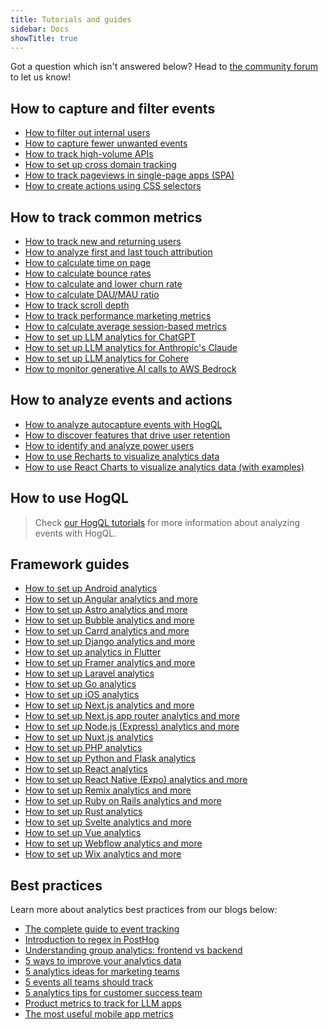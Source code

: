 ```yaml
---
title: Tutorials and guides
sidebar: Docs
showTitle: true
---
```


Got a question which isn't answered below? Head to [the community forum](/questions) to let us know!

## How to capture and filter events

- [How to filter out internal users](/tutorials/filter-internal-users)		
- [How to capture fewer unwanted events](/tutorials/fewer-unwanted-events)										
- [How to track high-volume APIs](/tutorials/track-high-volume-apis)
- [How to set up cross domain tracking](/tutorials/cross-domain-tracking)
- [How to track pageviews in single-page apps (SPA)](/tutorials/single-page-app-pageviews)
- [How to create actions using CSS selectors](/tutorials/css-selectors-for-actions)

## How to track common metrics

- [How to track new and returning users](/tutorials/track-new-returning-users)
- [How to analyze first and last touch attribution](/tutorials/first-last-touch-attribution)
- [How to calculate time on page](/tutorials/time-on-page)
- [How to calculate bounce rates](/tutorials/bounce-rate)
- [How to calculate and lower churn rate](/tutorials/churn-rate)
- [How to calculate DAU/MAU ratio](/tutorials/dau-mau-ratio)		
- [How to track scroll depth](/tutorials/scroll-depth)
- [How to track performance marketing metrics](/tutorials/performance-marketing)
- [How to calculate average session-based metrics](/tutorials/session-metrics) 
- [How to set up LLM analytics for ChatGPT](/tutorials/chatgpt-analytics) 
- [How to set up LLM analytics for Anthropic's Claude](/tutorials/anthropic-analytics) 
- [How to set up LLM analytics for Cohere](/tutorials/cohere-analytics)
- [How to monitor generative AI calls to AWS Bedrock](/tutorials/monitor-aws-bedrock-calls)
 
## How to analyze events and actions

- [How to analyze autocapture events with HogQL](/tutorials/hogql-autocapture)
- [How to discover features that drive user retention](/tutorials/feature-retention)
- [How to identify and analyze power users](/tutorials/power-users)
- [How to use Recharts to visualize analytics data](/tutorials/recharts)
- [How to use React Charts to visualize analytics data (with examples)](/tutorials/react-charts)

## How to use HogQL

> Check [our HogQL tutorials](/docs/hogql/tutorials) for more information about analyzing events with HogQL.

## Framework guides 

- [How to set up Android analytics](/tutorials/android-analytics)
- [How to set up Angular analytics and more](/tutorials/angular-analytics)
- [How to set up Astro analytics and more](/tutorials/astro-analytics)
- [How to set up Bubble analytics and more](/tutorials/bubble-analytics)
- [How to set up Carrd analytics and more](/tutorials/carrd-analytics)
- [How to set up Django analytics and more](/tutorials/django-analytics)
- [How to set up analytics in Flutter](/tutorials/flutter-analytics)
- [How to set up Framer analytics and more](/tutorials/framer-analytics)
- [How to set up Laravel analytics](/tutorials/laravel-analytics)
- [How to set up Go analytics](/tutorials/go-analytics)
- [How to set up iOS analytics](/tutorials/ios-analytics)
- [How to set up Next.js analytics and more](/tutorials/nextjs-analytics)
- [How to set up Next.js app router analytics and more](/tutorials/nextjs-app-directory-analytics)
- [How to set up Node.js (Express) analytics and more](/tutorials/node-express-analytics)
- [How to set up Nuxt.js analytics](/tutorials/nuxt-analytics)
- [How to set up PHP analytics](/tutorials/php-analytics)
- [How to set up Python and Flask analytics](/tutorials/python-analytics)
- [How to set up React analytics](/tutorials/react-analytics)
- [How to set up React Native (Expo) analytics and more](/tutorials/react-native-analytics)
- [How to set up Remix analytics and more](/tutorials/remix-analytics)
- [How to set up Ruby on Rails analytics and more](/tutorials/ruby-on-rails-analytics)
- [How to set up Rust analytics](/tutorials/rust-analytics)
- [How to set up Svelte analytics and more](/tutorials/svelte-analytics)
- [How to set up Vue analytics](/tutorials/vue-analytics)
- [How to set up Webflow analytics and more](/tutorials/webflow)
- [How to set up Wix analytics and more](/tutorials/wix-analytics)

## Best practices

Learn more about analytics best practices from our blogs below:

- [The complete guide to event tracking](/tutorials/event-tracking-guide)
- [Introduction to regex in PostHog](/tutorials/regex-basics)
- [Understanding group analytics: frontend vs backend](/tutorials/frontend-vs-backend-group-analytics)
- [5 ways to improve your analytics data](/blog/5-ways-to-improve-analytics-data)
- [5 analytics ideas for marketing teams](/blog/analytics-tips-for-marketing-teams)
- [5 events all teams should track](/blog/events-you-should-track-with-posthog)
- [5 analytics tips for customer success team](/blog/analytics-tips-for-customer-success-teams)
- [Product metrics to track for LLM apps](/product-engineers/llm-product-metrics)
- [The most useful mobile app metrics](/blog/mobile-app-metrics)

